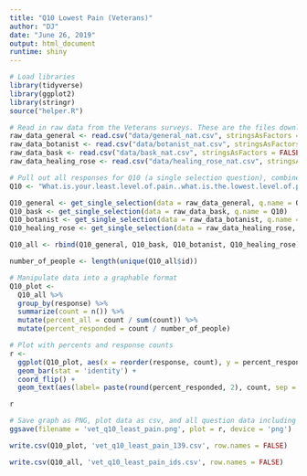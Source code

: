 ```yaml
---
title: "Q10 Lowest Pain (Veterans)"
author: "DJ"
date: "June 26, 2019"
output: html_document
runtime: shiny
---
```


```r
# Load libraries
library(tidyverse)
library(ggplot2)
library(stringr)
source("helper.R")
```

```r
# Read in raw data from the Veterans surveys. These are the files downloaded from survey monkey saved as a .csv
raw_data_general <- read.csv("data/general_nat.csv", stringsAsFactors = FALSE)
raw_data_botanist <- read.csv("data/botanist_nat.csv", stringsAsFactors = FALSE)
raw_data_bask <- read.csv("data/bask_nat.csv", stringsAsFactors = FALSE)
raw_data_healing_rose <- read.csv("data/healing_rose_nat.csv", stringsAsFactors = FALSE)
```

```r
# Pull out all responses for Q10 (a single selection question), combine, then determine 'question n'
Q10 <- "What.is.your.least.level.of.pain..what.is.the.lowest.level.of.pain.you.feel.."

Q10_general <- get_single_selection(data = raw_data_general, q.name = Q10)
Q10_bask <- get_single_selection(data = raw_data_bask, q.name = Q10)
Q10_botanist <- get_single_selection(data = raw_data_botanist, q.name = Q10)
Q10_healing_rose <- get_single_selection(data = raw_data_healing_rose, q.name = Q10)

Q10_all <- rbind(Q10_general, Q10_bask, Q10_botanist, Q10_healing_rose)

number_of_people <- length(unique(Q10_all$id))
```

```r
# Manipulate data into a graphable format
Q10_plot <- 
  Q10_all %>%
  group_by(response) %>%
  summarize(count = n()) %>%
  mutate(percent_all = count / sum(count)) %>%
  mutate(percent_responded = count / number_of_people)
```

```r
# Plot with percents and response counts
r <- 
  ggplot(Q10_plot, aes(x = reorder(response, count), y = percent_responded)) +
  geom_bar(stat = 'identity') +
  coord_flip() +
  geom_text(aes(label= paste(round(percent_responded, 2), count, sep = "***")))

r
```

```r
# Save graph as PNG, plot data as csv, and all question data including response IDs as csv (save question n and N at end of plot file as "_x.x")
ggsave(filename = 'vet_q10_least_pain.png', plot = r, device = 'png')

write.csv(Q10_plot, 'vet_q10_least_pain_139.csv', row.names = FALSE)

write.csv(Q10_all, 'vet_q10_least_pain_ids.csv', row.names = FALSE)
```